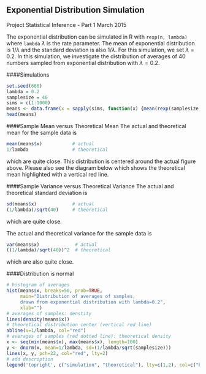 ## Exponential Distribution Simulation
Project Statistical Inference - Part 1
March 2015

The exponential distribution can be simulated in R with `rexp(n, lambda)` where
`lambda` $\lambda$ is the rate parameter. The mean of exponential distribution is 
$1/\lambda$ and the standard deviation is also $1/\lambda$. For this simulation,
we set $\lambda=0.2$. In this simulation, we investigate the distribution of
averages of 40 numbers sampled from exponential distribution with $\lambda=0.2$.

####Simulations
```r
set.seed(666)
lambda = 0.2
samplesize = 40
sims = c(1:1000)
means <- data.frame(x = sapply(sims, function(x) {mean(rexp(samplesize, lambda))}))
head(means)
```


####Sample Mean versus Theoretical Mean
The actual and theoretical mean for the sample data is
```r
mean(means$x)           # actual
1/lambda                # theoretical
```
which are quite close. This distribution is centered around the actual figure above. Please also see the diagram below which shows the theoretical mean highlighted with a vertical red line.

####Sample Variance versus Theoretical Variance
The actual and theoretical standard deviation is
```r
sd(means$x)             # actual
(1/lambda)/sqrt(40)     # theoretical
```
which are quite close.

The actual and theoretical variance for the sample data is
```r
var(means$x)             # actual
((1/lambda)/sqrt(40))^2  # theoretical
```
which are also quite close. 

####Distribution is normal
```r
# histogram of averages
hist(means$x, breaks=50, prob=TRUE,
     main="Distribution of averages of samples,
     drawn from exponential distribution with lambda=0.2",
     xlab="")
# averages of samples: denstity
lines(density(means$x))
# theoretical distribution center (vertical red line)
abline(v=1/lambda, col="red")
# averages of samples (red dotted line): theoretical density
x <- seq(min(means$x), max(means$x), length=100)
y <- dnorm(x, mean=1/lambda, sd=(1/lambda/sqrt(samplesize)))
lines(x, y, pch=22, col="red", lty=2)
# add description
legend('topright', c("simulation", "theoretical"), lty=c(1,2), col=c("black", "red"))
```


```r
```

```r
```

```r
```

```r
```

